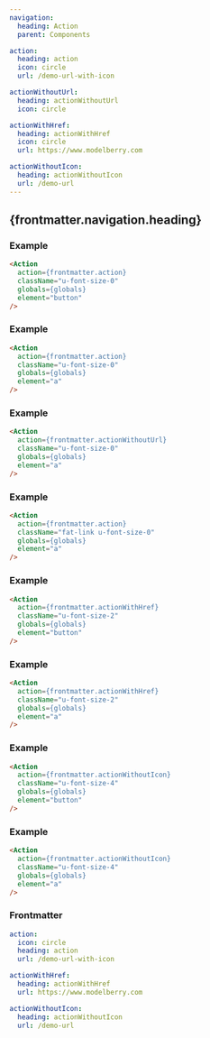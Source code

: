 ```yaml
---
navigation:
  heading: Action
  parent: Components

action:
  heading: action
  icon: circle
  url: /demo-url-with-icon

actionWithoutUrl:
  heading: actionWithoutUrl
  icon: circle

actionWithHref:
  heading: actionWithHref
  icon: circle
  url: https://www.modelberry.com

actionWithoutIcon:
  heading: actionWithoutIcon
  url: /demo-url
---
```


## {frontmatter.navigation.heading}
### Example
```html
<Action
  action={frontmatter.action}
  className="u-font-size-0"
  globals={globals}
  element="button"
/>
```
<Action
  action={frontmatter.action}
  className="u-font-size-0"
  globals={globals}
  element="button"
/>

### Example
```html
<Action
  action={frontmatter.action}
  className="u-font-size-0"
  globals={globals}
  element="a"
/>
```
<Action
  action={frontmatter.action}
  className="u-font-size-0"
  globals={globals}
  element="a"
/>

### Example
```html
<Action
  action={frontmatter.actionWithoutUrl}
  className="u-font-size-0"
  globals={globals}
  element="a"
/>
```
<Action
  action={frontmatter.actionWithoutUrl}
  className="u-font-size-0"
  globals={globals}
  element="a"
/>

### Example
```html
<Action
  action={frontmatter.action}
  className="fat-link u-font-size-0"
  globals={globals}
  element="a"
/>
```
<Action
  action={frontmatter.action}
  className="fat-link u-font-size-0"
  globals={globals}
  element="a"
/>

### Example
```html
<Action
  action={frontmatter.actionWithHref}
  className="u-font-size-2"
  globals={globals}
  element="button"
/>
```
<Action
  action={frontmatter.actionWithHref}
  className="u-font-size-2"
  globals={globals}
  element="button"
/>

### Example
```html
<Action
  action={frontmatter.actionWithHref}
  className="u-font-size-2"
  globals={globals}
  element="a"
/>
```
<Action
  action={frontmatter.actionWithHref}
  className="u-font-size-2"
  globals={globals}
  element="a"
/>

### Example
```html
<Action
  action={frontmatter.actionWithoutIcon}
  className="u-font-size-4"
  globals={globals}
  element="button"
/>
```
<Action
  action={frontmatter.actionWithoutIcon}
  className="u-font-size-4"
  globals={globals}
  element="button"
/>

### Example
```html
<Action
  action={frontmatter.actionWithoutIcon}
  className="u-font-size-4"
  globals={globals}
  element="a"
/>
```
<Action
  action={frontmatter.actionWithoutIcon}
  className="u-font-size-4"
  globals={globals}
  element="a"
/>

### Frontmatter
```yaml
action:
  icon: circle
  heading: action
  url: /demo-url-with-icon

actionWithHref:
  heading: actionWithHref
  url: https://www.modelberry.com

actionWithoutIcon:
  heading: actionWithoutIcon
  url: /demo-url
```

